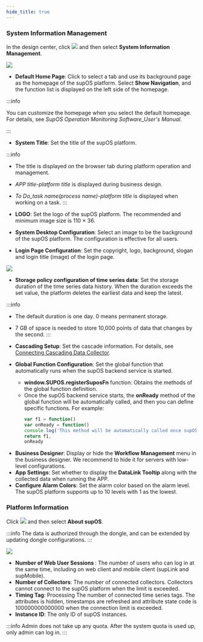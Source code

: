 ```yaml
---
hide_title: true
---
```


### System Information Management

In the design center, click <img src="https://wordpressfreezonex.oss-accelerate.aliyuncs.com/platform/6.png" /> and then select <strong>System Information Management</strong>.

<img width={450} id="system_settings__image_hn5_xcy_xtb" src="https://wordpressfreezonex.oss-accelerate.aliyuncs.com/platform/12.png" />

- <strong>Default Home Page</strong>: Click to select a tab and use its background page as the homepage of the supOS platform. 
Select <strong>Show Navigation</strong>, and the function list is displayed on the left side of the homepage.

:::info

You can customize the homepage when you select the default homepage. For details, see <em>SupOS Operation Monitoring Software_User's Manual</em>.

:::

- <strong>System Title</strong>: Set the title of the supOS platform.

:::info
- The title is displayed on the browser tab during platform operation and management.
- <em>APP title-platform title</em> is displayed during business design.
- <em>To Do_task name(process name)-platform title</em> is displayed when working on a task.
:::

- <strong>LOGO</strong>: Set the logo of the supOS platform. The recommended and minimum image size is 110 × 36.
- <strong>System Desktop Configuration</strong>: Select an image to be the background of the supOS platform. The configuration is effective for all users.
- <strong>Login Page Configuration</strong>: Set the copyright, logo, background, slogan and login title (image) of the login page.

<img width={650} src="https://wordpressfreezonex.oss-accelerate.aliyuncs.com/platform/13.png" />

- <strong>Storage policy configuration of time series data</strong>: Set the storage duration of the
    time series data history. When the duration exceeds the set value, the
    platform deletes the earliest data and keep the latest.

:::info
- The default duration is one day. 0 means permanent storage.
- 7 GB of space is needed to store 10,000 points of data that changes by the second.
:::

- <strong>Cascading Setup</strong>: Set the cascade information. For details, see <a href="Connecting X-Collector/Connecting Cascading Collector">Connecting Cascading Data Collector</a>.
- <strong>Global Function Configuration</strong>: Set the global function that automatically runs when the supOS backend service is started.

<ul>
<ul>
<li><strong>window.SUPOS.registerSuposFn</strong> function: Obtains the methods of the global function definition.</li>
<li>Once the supOS backend service starts, the <strong>onReady</strong> method of the global function will be automatically called, and then you can define specific functions. For example:

```javascript
var f1 = function()
var onReady = function()
console.log('This method will be automatically called once supOS starts')
return f1,
onReady
```
   
</li>
</ul>
</ul>

- <strong>Business Designer</strong>: Display or hide the <strong>Workflow Management</strong> menu in the business designer. We recommend to hide it for servers with low-level configurations.
- <strong>App Settings</strong>: Set whether to display the <strong>DataLink Tooltip</strong> along with the collected data when running the APP.
- <strong>Configure Alarm Colors</strong>: Set the alarm color based on the alarm level. The supOS platform supports up to 10 levels with 1 as the lowest.

### Platform Information


Click <img src="https://wordpressfreezonex.oss-accelerate.aliyuncs.com/platform/6.png" /> and then select <strong>About supOS</strong>.

:::info
The data is authorized through the dongle, and can be extended by updating dongle configurations.
:::

<img width={450} src="https://wordpressfreezonex.oss-accelerate.aliyuncs.com/platform/14.png"/>

- <strong> Number of Web User Sessions </strong>: The number of users who can log in at the same time, including on web client and mobile client (supLink and supMobile).
- <strong>Number of Collectors</strong>: The number of connected collectors. Collectors cannot connect to the supOS platform when the limit is exceeded.
- <strong>Timing Tag</strong>: Processing The number of connected time series tags. The attributes is hidden, timestamps are refreshed and attribute state code is 100000000000000 when the connection limit is exceeded.
- <strong>Instance ID</strong>: The only ID of supOS instances.

:::info
Admin does not take up any quota. After the system quota is used up, only admin can log in.
:::



